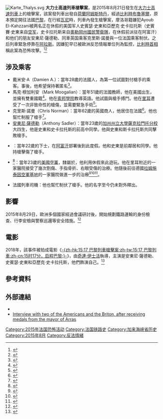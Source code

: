 {{Expand English|en:2015 Thalys train attack}}
{{Expand|time=2015-09-24T01:50:02+00:00}} 
{{UTC time|歐洲中部夏令時間|+2:00}}
{{noteTA
|1=zh-hk:奇連·伊士活;zh-tw:克林·伊斯威特;zh-cn:克林特·伊斯特伍德;
}}
{{Infobox civilian attack
| title       = 大力士高速列車槍擊案
| partof      =
| image       = Gare du Nord, Paris 9 April 2014 004.jpg
| image_size  = 300px
| alt         = 大力士高速列車
| caption     = 大力士高速列車
| map         =
| map_size    =
| map_alt     =
| map_caption =
| location    = {{FRA}}[[北部-加來海峽|北部-加來海峽]][[加來海峽省|加來海峽省]]瓦尼至阿拉斯
| target      =
| coordinates =
| date        = {{start date|2015|08|21}}
| time        = 17:45
| timezone    = 歐洲中部夏令時間
| type        = 恐怖攻擊
| fatalities  = 
| injuries    = 5人（美國軍人2人、乘客2人、嫌犯1人）
| victims     = <!-- or | victim      = -->
| perpetrators= <!-- or | perpetrator = -->
| susperps    = Ayoub El Kahzani
| weapons     = [[魯格手槍|魯格手槍]]、[[AK-47突擊步槍|AK-47突擊步槍]]、[[多用途刀|多用途刀]]
| numparts    = <!-- or | numpart     = -->
| dfens       = <!-- or | dfen        = -->
| motive      = 
| dfen        = Mark Moogalian、Spencer Stone、Anthony Sadler、Alek Skarlatos、Chris Norman（皆頒發騎士級[[法國榮譽軍團勳章|法國榮譽軍團勳章]]）<ref>{{cite news|title=比利時火車槍擊 4乘客赤手空拳制伏歹徒|url=http://www.cna.com.tw/news/firstnews/201508225014-1.aspx|accessdate=2015-08-23|agency=中央通訊社|archive-date=2018-09-02|archive-url=https://web.archive.org/web/20180902210639/http://www.cna.com.tw/news/firstnews/201508225014-1.aspx|dead-url=no}}</ref>
}}
[[File:Karte_Thalys.svg|thumb]]
'''大力士高速列車槍擊案'''，是2015年8月21日發生在[[大力士高速列車|大力士高速列車]]上的槍擊案，該案發列車出發自[[荷蘭|荷蘭]][[阿姆斯特丹|阿姆斯特丹]]，經過[[比利時|比利時]][[布魯塞爾|布魯塞爾]]，原本預定開往法國[[巴黎|巴黎]]，在行經[[瓦尼_(加來海峽省)|瓦尼]]時，列車內發生槍擊案，摩洛哥籍嫌犯Ayoub El-Kahzzani被两名正在休假的美国军人史賓瑟·史東和亞歷克·史卡拉托斯（史賓賽·史東来自[[美国空军|空军]]，史卡拉托斯来自[[奧勒岡州|奧勒岡州]][[國民警衛隊|國民警衛隊]]，在休假前派驻在阿富汗）和他们的朋友安東尼·薩德勒、同車英国乘客克里斯·諾曼與一位法国乘客制伏。之后列車緊急停靠在[[阿拉斯|阿拉斯]]。因嫌犯早已被歐洲反恐情報單位列為監控，[[夏尔·米歇尔|比利時首相]]稱此案為恐怖攻擊。<ref>{{cite news|title=法國火車發生槍擊 3人受傷槍手遭逮|url=http://www.cna.com.tw/news/firstnews/201508220007-1.aspx|accessdate=2015-08-23|agency=中央通訊社|archive-date=2015-08-22|archive-url=https://web.archive.org/web/20150822191136/http://www.cna.com.tw/news/firstnews/201508220007-1.aspx|dead-url=no}}</ref><ref>{{cite news|title=法國高鐵險大屠殺！ 休假美軍勇擒槍手|url=http://udn.com/news/story/6809/1139235|accessdate=2015-08-23|agency=聯合新聞網|archive-date=2020-11-25|archive-url=https://web.archive.org/web/20201125095405/https://udn.com/news/story/6809/1139235|dead-url=no}}</ref>

== 涉及乘客 ==
*戴米安·A（Damien A.）：當年28歲的法國人，為第一位試圖對付槍手的乘客。事後，他希望保持著匿名<ref>{{cite web |url=http://www.telegraph.co.uk/news/worldnews/europe/france/11819824/France-train-attack-Mark-Moogalian-named-as-French-hero-who-foiled-attack-by-Moroccan-terrorist-Ayoub-El-Khazzani-live.html |title=French hero's wife: 'He looked at me and said, 'I'm hit.' He thought he was going to die' – live |work=[[The_Daily_Telegraph|The Daily Telegraph]] |author=Raziye Akkoc |date=2015-08-24 |accessdate=2015-08-24 |quote=The 28-year-old French banker known only as "Damien A" was the first person to tackle the gunman, but does not want to be named |archive-date=2021-02-11 |archive-url=https://web.archive.org/web/20210211021927/https://www.telegraph.co.uk/news/worldnews/europe/france/11819824/France-train-attack-Mark-Moogalian-named-as-French-hero-who-foiled-attack-by-Moroccan-terrorist-Ayoub-El-Khazzani-live.html |dead-url=no }}</ref>。
*馬克·穆加利安（Mark Moogalian）：當年51歲的法國教師，他在美國出生，並擁有雙重國籍<ref>{{cite web|url=http://www.nydailynews.com/news/world/5th-paris-train-hero-id-french-american-professor-article-1.2335351|title=3 Americans and Brit honored in France as 5th train hero is identified as French-American professor|work=The New York Daily News|date=2015-08-26|accessdate=2015-08-26|first=Meg|last=Wagner|first2=Leonard|last2=Greene|archive-date=2019-07-14|archive-url=https://web.archive.org/web/20190714213509/https://www.nydailynews.com/news/world/5th-paris-train-hero-id-french-american-professor-article-1.2335351|dead-url=no}}</ref>。他在[[索邦學院|索邦學院]]教導英語。他試圖與槍手搏鬥。他在[[里耳|里耳]]遭受了一次非致命性的槍傷，並需要緊急手術<ref>{{cite web|url=http://www.cnn.com/2015/08/24/europe/france-train-shooting/index.html|title=Train heroes 'gave us an example of what is possible,' says French President|publisher=CNN|date=2015-08-25|accessdate=2015-08-25|first=Ralph|last=Ellis|first2=Faith|last2=Karimi|first3=Ashley|last3=Fantz|first4=Nic|last4=Robertson|archive-date=2021-01-28|archive-url=https://web.archive.org/web/20210128114356/https://www.cnn.com/2015/08/24/europe/france-train-shooting/index.html|dead-url=no}}</ref>。
*克里斯·諾曼（Chris Norman）：當年62歲的英國商人，他居住在法國<ref name="gdn Uganda">{{cite web | url=https://www.theguardian.com/world/2015/aug/24/british-train-hero-chris-norman-receive-frances-highest-honour | title=French train attack heroes to be awarded Légion d’honneur | work=The Guardian | date=2015-08-24 | accessdate=2015-09-09 | archive-date=2020-11-23 | archive-url=https://web.archive.org/web/20201123114626/https://www.theguardian.com/world/2015/aug/24/british-train-hero-chris-norman-receive-frances-highest-honour | dead-url=no }}</ref>。他也幫忙制服了槍手<ref>{{cite web|url=http://heavy.com/news/2015/08/chris-norman-belgium-france-paris-terrorist-train-attack-gunman-hero-morocco-skarlatos-anthony-sadler-video-photos-injured-medal-british-consultant/|title=Chris Norman, Belgium Train Hero: 5 Fast Facts You Need to Know|work=Heavy|date=2015-08-22|accessdate=2015-09-03|first=Stephanie Dube|last=Dwilson|archive-date=2020-09-19|archive-url=https://web.archive.org/web/20200919024816/https://heavy.com/news/2015/08/chris-norman-belgium-france-paris-terrorist-train-attack-gunman-hero-morocco-skarlatos-anthony-sadler-video-photos-injured-medal-british-consultant/|dead-url=no}}</ref>。
* [[安東尼·薩德勒|安東尼·薩德勒]]（Anthony Sadler）：當年23歲的[[加州州立大學薩克拉門托分校|加州州立大學薩克拉門托分校]]大四生，他是史東和史卡拉托斯的前高中同學。他與史東和斯卡拉托斯共同擊敗槍手。
* {{le|亞歷克·史卡拉托斯|Alek Skarlatos}}：當年22歲的{{le|俄勒岡陸軍國民警衛隊|Oregon Army National Guard}}下士，在[[阿富汗戰爭_(2001年)|阿富汗]]部署後到此度假。他和史東是前鄰居和同學。他持槍擊傷了槍手。
* {{le|史賓瑟·史東|Spencer Stone}}<ref name="sacbee.com">{{cite web|url=http://www.sacbee.com/news/local/article31991493.html|title=Carmichael childhood, faith unite friends who stopped train attack|work=The Sacramento Bee|date=2015-08-23|accessdate=2015-08-24|first=Hudson|last=Sangree|archive-date=2020-12-07|archive-url=https://web.archive.org/web/20201207070336/https://www.sacbee.com/news/local/article31991493.html|dead-url=no}}</ref>：當年23歲的[[美國空軍|美國空軍]]{{le|空軍一等兵|Airman first class}}，隸屬於{{le|美國空軍第65基地聯隊|65th Air Base Group|第65基地聯隊}}，他利用休假來此遊玩。他在里耳附近的一家醫院接受了幾次割傷、手指骨折、右眼受傷的治療。他隨後前往德國[[拉姆施泰因空軍基地|拉姆施泰因空軍基地]]的一家醫院做進一步的治療<ref name="doing well">{{cite web | url=http://www.foxnews.com/world/2015/08/25/airman-wounded-in-train-attack-being-treated-at-us-military-hospital-in-germany/ | title=Airman wounded in train attack being treated at US military hospital in Germany, doing well | agency=Associated Press | date=2015-08-25 | accessdate=2015-08-31 | archive-url=https://web.archive.org/web/20150828031642/http://www.foxnews.com/world/2015/08/25/airman-wounded-in-train-attack-being-treated-at-us-military-hospital-in-germany/ | archive-date=2015-08-28 | dead-url=yes }}</ref><ref>{{cite web|url=http://www.cbsnews.com/news/france-train-attack-spencer-stone-gunman-was-ready-to-fight-but-so-were-we/|title=Hero American: Train attacker was ready to fight, but "so were we"|publisher=CBS News|date=2015-08-23|access-date=2015-08-31|archive-date=2020-12-01|archive-url=https://web.archive.org/web/20201201125215/https://www.cbsnews.com/news/france-train-attack-spencer-stone-gunman-was-ready-to-fight-but-so-were-we/|dead-url=no}}</ref><ref>{{cite web|url=http://abcnews.go.com/Entertainment/wireStory/american-recalls-french-train-attack-jimmy-fallon-show-33473492|title=California Man Recounts Tackling Gunman on Paris-Bound Train|publisher=ABC News|date=2015-09-02|accessdate=2015-09-03|first=Janie|last=Har|archive-date=2015-09-04|archive-url=https://web.archive.org/web/20150904031544/http://abcnews.go.com/Entertainment/wireStory/american-recalls-french-train-attack-jimmy-fallon-show-33473492|dead-url=no}}</ref>。
* 法國列車司機：他也幫忙制伏了槍手。他的名字至今仍未對外釋出。

== 影響 ==
2015年8月29日，歐洲多個國家經過會議研討後，開始規劃鐵路運輸的身份檢查、行李安檢與警察巡邏等安全措施。<ref>{{cite news|title=列車恐攻案　歐洲擬嚴檢身分和行李|url=http://www.appledaily.com.tw/realtimenews/article/international/20150831/681207/|accessdate=2015-08-30|agency=蘋果日報|archive-date=2016-03-04|archive-url=https://web.archive.org/web/20160304140224/http://www.appledaily.com.tw/realtimenews/article/international/20150831/681207/|dead-url=no}}</ref>

== 電影 ==
2018年，該事件被拍成電影《[[15:17_巴黎列車|-{zh-hk:15:17 巴黎列車槍擊案;zh-tw:15:17 巴黎列車;zh-cn:15时17分，启程巴黎;}-]]》，由[[奇連·伊士活|奇連·伊士活]]執導，主演是安東尼·薩德勒、史賓瑟·史東和亞歷克·史卡拉托斯，他們飾演自己。<ref>{{Cite web |url = https://variety.com/2017/film/news/clint-eastwood-casts-real-life-soliders-the-1517-to-paris-1202454678/ |title = Clint Eastwood Casts Real-Life Heroes in Next Film ‘The 15:17 to Paris’ (EXCLUSIVE) |author = Justin Kroll |date = 2017-07-11 |publisher = Variety |language = en |accessdate = 2018-06-17 |archive-date = 2018-02-03 |archive-url = https://web.archive.org/web/20180203222914/http://variety.com/2017/film/news/clint-eastwood-casts-real-life-soliders-the-1517-to-paris-1202454678/ |dead-url = no }}</ref>

== 參考資料 ==
{{Reflist|30em}}

== 外部連結 ==
* {{youtube|id=16I7P6yYrz8 |title=Video of inside the compartment shortly after the fight}}
* [http://www.telegraph.co.uk/news/worldnews/europe/france/11817490/France-train-attack-US-soldiers-foil-massacre-live.html Interview with two of the Americans and the Briton, after receiving medals from the mayor of Arras] {{Wayback|url=http://www.telegraph.co.uk/news/worldnews/europe/france/11817490/France-train-attack-US-soldiers-foil-massacre-live.html |date=20150822194358 }}

{{DEFAULTSORT:Thalys attack 2015}}
[[Category:2015年法国恐怖活动|Category:2015年法国恐怖活动]]
[[Category:法国铁路史|Category:法国铁路史]]
[[Category:加来海峡省历史|Category:加来海峡省历史]]
[[Category:2015年8月|Category:2015年8月]]
[[Category:反法情緒|Category:反法情緒]]